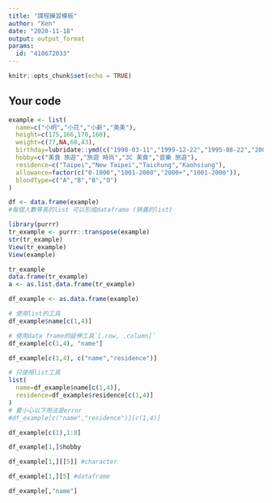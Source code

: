 ---
title: "課程練習模板"
author: "Ken"
date: "2020-11-18"
output: output_format
params:
  id: "410672033"
---

```{r setup, include=FALSE}
knitr::opts_chunk$set(echo = TRUE)
```

## Your code

```{r}
example <- list(
  name=c("小明","小花","小新","美美"),
  height=c(175,166,170,160),
  weight=c(77,NA,60,43),
  birthday=lubridate::ymd(c("1998-03-11","1999-12-22","1995-08-22","2001-10-10")),
  hobby=c("美食 旅遊","旅遊 時尚","3C 美食","音樂 旅遊"),
  residence=c("Taipei","New Taipei","Taichung","Kaohsiung"),
  allowance=factor(c("0-1000","1001-2000","2000+","1001-2000")),
  bloodType=c("A","B","B","O")
)

df <- data.frame(example)
#每個人數等長的list 可以形成dataframe (狹義的list)

```

```{r}
library(purrr)
tr_example <- purrr::transpose(example)
str(tr_example)
View(tr_example)
View(example)
```

```{r}
tr_example
data.frame(tr_example)
a <- as.list.data.frame(tr_example)

df_example <- as.data.frame(example)
```

```{r}
# 使用list的工具
df_example$name[c(1,4)]

# 使用data frame的延伸工具`[.row, .column]`
df_example[c(1,4), "name"]
```
```{r}
df_example[c(1,4), c("name","residence")]

# 只使用list工具
list(
  name=df_example$name[c(1,4)],
  residence=df_example$residence[c(1,4)]
)
# 要小心以下用法是error
#df_example[c("name","residence")][c(1,4)]
```

```{r}
df_example[c(1),1:8]

df_example[1,]$hobby

df_example[1,][[5]] #character

df_example[1,][5] #dataframe

df_example[,"name"]






```